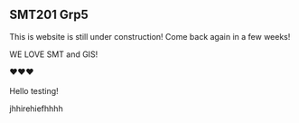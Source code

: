 ## SMT201 Grp5

This is website is still under construction! Come back again in a few weeks!

WE LOVE SMT and GIS!

❤️❤️❤️\
\
Hello testing!

jhhirehiefhhhh